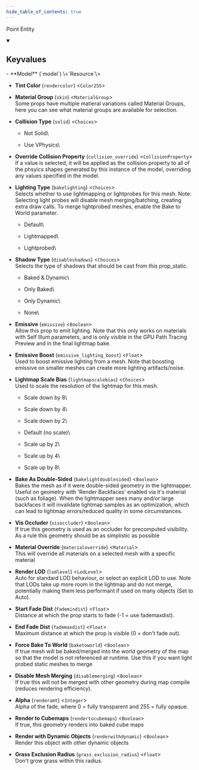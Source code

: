 ```yaml
---
hide_table_of_contents: true
---
```


<!---
!!!!!!
THIS PAGE IS AUTOGENERATED FROM GAME FGD DEFINITIONS!
DO NOT EDIT MANUALLY!
!!!!!!

In order to make edits, you can make an annotation file in /fgd_dump_overrides
-->


Point Entity



<details open>
<summary><h2>Keyvalues</h2></summary>
- **Model** (`model`) \<`Resource`\>

- **Tint Color** (`rendercolor`) \<`Color255`\>

- **Material Group** (`skin`) \<`MaterialGroup`\>\
Some props have multiple matieral variations called Material Groups, here you can see what material groups are available for selection.

- **Collision Type** (`solid`) \<`Choices`\>
  - Not Solid\
    
  - Use VPhysics\
    


- **Override Collision Property** (`collision_override`) \<`CollisionProperty`\>\
If a value is selected, it will be applied as the collision property to all of the phsyics shapes generated by this instance of the model, overriding any values specified in the model.

- **Lighting Type** (`bakelighting`) \<`Choices`\>\
Selects whether to use lightmapping or lightprobes for this mesh. Note: Selecting light probes will disable mesh merging/batching, creating extra draw calls. To merge lightprobed meshes, enable the Bake to World parameter.
  - Default\
    
  - Lightmapped\
    
  - Lightprobed\
    


- **Shadow Type** (`disableshadows`) \<`Choices`\>\
Selects the type of shadows that should be cast from this prop_static.
  - Baked & Dynamic\
    
  - Only Baked\
    
  - Only Dynamic\
    
  - None\
    


- **Emissive** (`emissive`) \<`Boolean`\>\
Allow this prop to emit lighting. Note that this only works on materials with Self Illum parameters, and is only visible in the GPU Path Tracing Preview and in the final lightmap bake.

- **Emissive Boost** (`emissive_lighting_boost`) \<`Float`\>\
Used to boost emissive lighting from a mesh. Note that boosting emissive on smaller meshes can create more lighting artifacts/noise.

- **Lightmap Scale Bias** (`lightmapscalebias`) \<`Choices`\>\
Used to scale the resolution of the lightmap for this mesh.
  - Scale down by 8\
    
  - Scale down by 4\
    
  - Scale down by 2\
    
  - Default (no scale)\
    
  - Scale up by 2\
    
  - Scale up by 4\
    
  - Scale up by 8\
    


- **Bake As Double-Sided** (`bakelightdoublesided`) \<`Boolean`\>\
Bakes the mesh as if it were double-sided geometry in the lightmapper. Useful on geometry with 'Render Backfaces' enabled via it's material (such as foliage). When the lightmapper sees many and/or large backfaces it will invalidate lightmap samples as an optimization, which can lead to lightmap errors/reduced quality in some circumstances.

- **Vis Occluder** (`visoccluder`) \<`Boolean`\>\
If true this geometry is used as an occluder for precomputed visibility. As a rule this geometry should be as simplistic as possible

- **Material Override** (`materialoverride`) \<`Material`\>\
This will override all materials on a selected mesh with a specific material

- **Render LOD** (`lodlevel`) \<`LodLevel`\>\
Auto for standard LOD behaviour, or select an explicit LOD to use. Note that LODs take up more room in the lightmap and do not merge, potentially making them less performant if used on many objects (Set to Auto).

- **Start Fade Dist** (`fademindist`) \<`Float`\>\
Distance at which the prop starts to fade (-1 = use fademaxdist).

- **End Fade Dist** (`fademaxdist`) \<`Float`\>\
Maximum distance at which the prop is visible (0 = don't fade out).

- **Force Bake To World** (`baketoworld`) \<`Boolean`\>\
If true mesh will be baked/merged into the world geometry of the map so that the model is not referenced at runtime. Use this if you want light probed static meshes to merge

- **Disable Mesh Merging** (`disablemerging`) \<`Boolean`\>\
If true this will not be merged with other geometry during map compile (reduces rendering efficiency).

- **Alpha** (`renderamt`) \<`Integer`\>\
Alpha of the fade, where 0 = fully transparent and 255 = fully opaque.

- **Render to Cubemaps** (`rendertocubemaps`) \<`Boolean`\>\
If true, this geometry renders into baked cube maps

- **Render with Dynamic Objects** (`renderwithdynamic`) \<`Boolean`\>\
Render this object with other dynamic objects

- **Grass Exclusion Radius** (`grass_exclusion_radius`) \<`Float`\>\
Don't grow grass within this radius.


 </details>

